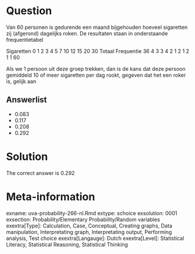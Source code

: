 Question
========

Van 60 personen is gedurende een maand bijgehouden hoeveel sigaretten zij (afgerond) dagelijks roken. De resultaten staan in onderstaande frequentietabel

Sigaretten 0 1 2 3 4 5 7 10 12 15 20 30 Totaal
Frequentie 36 4 3 3 4 2 1 2 1 2 1 1 60

Als we 1 persoon uit deze groep trekken, dan is de kans dat deze persoon gemiddeld 10 of meer sigaretten per dag rookt, gegeven dat het een roker is, gelijk aan 

Answerlist
----------
* 0.083
* 0.117
* 0.208
* 0.292

Solution
========

The correct answer is  0.292 

Meta-information
================
exname: uva-probability-266-nl.Rmd 
extype: schoice 
exsolution: 0001 
exsection: Probability/Elementary Probability/Random variables
exextra[Type]: Calculation, Case, Conceptual, Creating graphs, Data manipulation, Interpretating graph, Interpretating output, Performing analysis, Test choice 
exextra[Langauge]: Dutch 
exextra[Level]: Statistical Literacy, Statistical Reasoning, Statistical Thinking 
